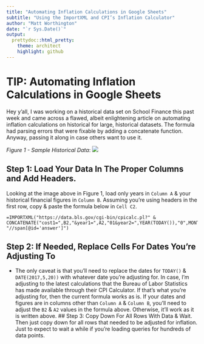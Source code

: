 ```yaml
---
title: "Automating Inflation Calculations in Google Sheets"
subtitle: "Using the ImportXML and CPI’s Inflation Calculator"
author: "Matt Worthington"
date: "`r Sys.Date()`"
output:
  prettydoc::html_pretty:
    theme: architect
    highlight: github
---
```


# TIP: Automating Inflation Calculations in Google Sheets 
Hey y’all, I was working on a historical data set on School Finance this past week and came across a flawed, albeit enlightening article on automating inflation calculations on historical for large, historical datasets. The formula had parsing errors that were fixable by adding a concatenate function. Anyway, passing it along in case others want to use it.


*Figure 1 - Sample Historical Data*: ![](/Users/matthewworthington/Google Drive/R/GitHub/mrworthington.github.io/assets/img/calcinflation.png)

## Step 1: Load Your Data In The Proper Columns and Add Headers.
Looking at the image above in Figure 1, load only years in `Column A` & your historical financial figures in `Column B`. Assuming you’re using headers in the first row, copy & paste the formula below in `Cell C2`.

```
=IMPORTXML("https://data.bls.gov/cgi-bin/cpicalc.pl?" & CONCATENATE("cost1=",B2,"&year1=",A2,"01&year2=",YEAR(TODAY()),"0",MONTH(DATE(2017,5,20))), "//span[@id='answer']")
```

## Step 2: If Needed, Replace Cells For Dates You’re Adjusting To
* The only caveat is that you’ll need to replace the dates for `TODAY()` & `DATE(2017,5,20))` with whatever date you’re adjusting for. In case, I’m adjusting to the latest calculations that the Bureau of Labor Statistics has made available through their CPI Calculator.  If that’s what you’re adjusting for, then the current formula works as is. If your dates and figures are in columns other than `Column A` & `Column B`, you’ll need to adjust the `B2` & `A2` values in the formula above. Otherwise, it’ll work as it is written above.
## Step 3: Copy Down For All Rows With Data & Wait.
Then just copy down for all rows that needed to be adjusted for inflation. Just to expect to wait a while if you’re loading queries for hundreds of data points.


